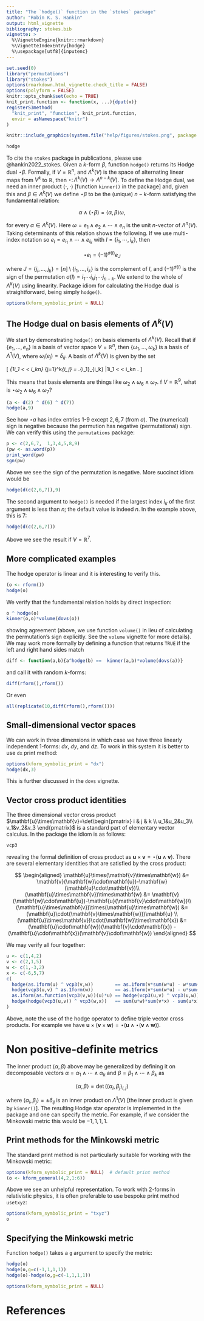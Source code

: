 ```yaml
---
title: "The `hodge()` function in the `stokes` package"
author: "Robin K. S. Hankin"
output: html_vignette
bibliography: stokes.bib
vignette: >
  %\VignetteEngine{knitr::rmarkdown}
  %\VignetteIndexEntry{hodge}
  %\usepackage[utf8]{inputenc}
---
```


```r
set.seed(0)
library("permutations")
library("stokes")
options(rmarkdown.html_vignette.check_title = FALSE)
options(polyform = FALSE)
knitr::opts_chunk$set(echo = TRUE)
knit_print.function <- function(x, ...){dput(x)}
registerS3method(
  "knit_print", "function", knit_print.function,
  envir = asNamespace("knitr")
)
```

```r
knitr::include_graphics(system.file("help/figures/stokes.png", package = "stokes"))
```

```r
hodge
```

To cite the `stokes` package in publications, please use
@hankin2022_stokes.  Given a $k$-form $\beta$, function `hodge()`
returns its Hodge dual $\star\beta$.  Formally, if $V={\mathbb R}^n$,
and $\Lambda^k(V)$ is the space of alternating linear maps from $V^k$
to ${\mathbb R}$, then
$\star\colon\Lambda^k(V)\longrightarrow\Lambda^{n-k}(V)$.  To define
the Hodge dual, we need an inner product
$\left\langle\cdot,\cdot\right\rangle$ [function `kinner()` in the
package] and, given this and $\beta\in\Lambda^k(V)$ we define
$\star\beta$ to be the (unique) $n-k$-form satisfying the fundamental
relation:

$$
\alpha\wedge\left(\star\beta\right)=\left\langle\alpha,\beta\right\rangle\omega,$$

for every $\alpha\in\Lambda^k(V)$.  Here $\omega=e_1\wedge
e_2\wedge\cdots\wedge e_n$ is the unit $n$-vector of $\Lambda^n(V)$.
Taking determinants of this relation shows the following.  If we use
multi-index notation so $e_I=e_{i_1}\wedge\cdots\wedge e_{i_k}$ with
$I=\left\lbrace i_1,\cdots,i_k\right\rbrace$, then

$$\star e_I=(-1)^{\sigma(I)}e_J$$

where $J=\left\lbrace
j_i,\ldots,j_k\right\rbrace=[n]\setminus\left\lbrace
i_1,\ldots,i_k\right\rbrace$ is the complement of $I$, and
$(-1)^{\sigma(I)}$ is the sign of the permutation $\sigma(I)=i_1\cdots
i_kj_1\cdots j_{n-k}$.  We extend to the whole of $\Lambda^k(V)$ using
linearity.  Package idiom for calculating the Hodge dual is
straightforward, being simply `hodge()`.

```r
options(kform_symbolic_print = NULL)
```

## The Hodge dual on basis elements of $\Lambda^k(V)$

We start by demonstrating `hodge()` on basis elements of
$\Lambda^k(V)$.  Recall that if $\left\lbrace
e_1,\ldots,e_n\right\rbrace$ is a basis of vector space
$V=\mathbb{R}^n$, then
$\left\lbrace\omega_1,\ldots,\omega_k\right\rbrace$ is a basis of
$\Lambda^1(V)$, where $\omega_i(e_j)=\delta_{ij}$.  A basis of
$\Lambda^k(V)$ is given by the set

\[
\bigcup_{1\leqslant i_1 < \cdots < i_k\leqslant n}
\bigwedge_{j=1}^k\omega_{i_j}
=
\left\lbrace
\left.\omega_{i_1}\wedge\cdots\wedge\omega_{i_k}
\right|1\leqslant i_1 < \cdots < i_k\leqslant n
\right\rbrace.
\]

This means that basis elements are things like
$\omega_2\wedge\omega_6\wedge\omega_7$.  f $V=\mathbb{R}^9$, what is
$\star\omega_2\wedge\omega_6\wedge\omega_7$?


```r
(a <- d(2) ^ d(6) ^ d(7))
hodge(a,9)
```

See how $\star a$ has index entries 1-9 except $2,6,7$ (from $a$).
The (numerical) sign is negative because the permution has negative
(permutational) sign.  We can verify this using the `permutations`
package:

```r
p <- c(2,6,7,  1,3,4,5,8,9)
(pw <- as.word(p))
print_word(pw)
sgn(pw)
```


Above we see the sign of the permutation is negative.  More succinct
idiom would be

```r
hodge(d(c(2,6,7)),9)
```

The second argument to `hodge()` is needed if the largest index $i_k$
of the first argument is less than $n$; the default value is indeed
$n$.  In the example above, this is $7$:

```r
hodge(d(c(2,6,7)))
```

Above we see the result if $V=\mathbb{R}^7$.

## More complicated examples

The hodge operator is linear and it is interesting to verify this.

```r
(o <- rform())
hodge(o)
```

We verify that the fundamental relation holds by direct inspection:

```r
o ^ hodge(o)
kinner(o,o)*volume(dovs(o))
```

showing agreement (above, we use function `volume()` in lieu of
calculating the permutation's sign explicitly.  See the `volume`
vignette for more details).  We may work more formally by defining a
function that returns `TRUE` if the left and right hand sides match

```r
diff <- function(a,b){a^hodge(b) ==  kinner(a,b)*volume(dovs(a))}
```

and call it with random $k$-forms:

```r
diff(rform(),rform())
```

Or even

```r
all(replicate(10,diff(rform(),rform())))
```

## Small-dimensional vector spaces

We can work in three dimensions in which case we have three linearly
independent $1$-forms: $dx$, $dy$, and $dz$.  To work in this system
it is better to use `dx` print method:

```r
options(kform_symbolic_print = "dx")
hodge(dx,3)
```

This is further discussed in the `dovs` vignette.

## Vector cross product identities

The three dimensional vector cross product
$\mathbf{u}\times\mathbf{v}=\det\begin{pmatrix} i & j & k \\
u_1&u_2&u_3\\ v_1&v_2&v_3 \end{pmatrix}$ is a standard part of
elementary vector calculus.  In the package the idiom is as follows:

```r
vcp3
```

revealing the formal definition of cross product as
$\mathbf{u}\times\mathbf{v}=\star{\left(\mathbf{u}\wedge\mathbf{v}\right)}$.
There are several elementary identities that are satisfied by the
cross product:

$$
\begin{aligned}
\mathbf{u}\times(\mathbf{v}\times\mathbf{w}) &= \mathbf{v}(\mathbf{w}\cdot\mathbf{u})-\mathbf{w}(\mathbf{u}\cdot\mathbf{v})\\
(\mathbf{u}\times\mathbf{v})\times\mathbf{w} &= \mathbf{v}(\mathbf{w}\cdot\mathbf{u})-\mathbf{u}(\mathbf{v}\cdot\mathbf{w})\\
(\mathbf{u}\times\mathbf{v})\times(\mathbf{u}\times\mathbf{w}) &= (\mathbf{u}\cdot(\mathbf{v}\times\mathbf{w}))\mathbf{u}  \\
(\mathbf{u}\times\mathbf{v})\cdot(\mathbf{w}\times\mathbf{x})  &= (\mathbf{u}\cdot\mathbf{w})(\mathbf{v}\cdot\mathbf{x}) -
                                                                  (\mathbf{u}\cdot\mathbf{x})(\mathbf{v}\cdot\mathbf{w})
\end{aligned}
$$

We may verify all four together:

```r
u <- c(1,4,2)
v <- c(2,1,5)
w <- c(1,-3,2)
x <- c(-6,5,7)
c(
  hodge(as.1form(u) ^ vcp3(v,w))        == as.1form(v*sum(w*u) - w*sum(u*v)),
  hodge(vcp3(u,v) ^ as.1form(w))        == as.1form(v*sum(w*u) - u*sum(v*w)),
  as.1form(as.function(vcp3(v,w))(u)*u) == hodge(vcp3(u,v) ^ vcp3(u,w))     ,
  hodge(hodge(vcp3(u,v)) ^ vcp3(w,x))   == sum(u*w)*sum(v*x) - sum(u*x)*sum(v*w)
)		  
```

Above, note the use of the hodge operator to define triple vector
cross products.  For example we have
$\mathbf{u}\times\left(\mathbf{v}\times\mathbf{w}\right)=
\star\left(\mathbf{u}\wedge\star\left(\mathbf{v}\wedge\mathbf{w}\right)\right)$.

# Non positive-definite metrics

The inner product $\left\langle\alpha,\beta\right\rangle$ above may be
generalized by defining it on decomposable vectors
$\alpha=\alpha_1\wedge\cdots\wedge\alpha_k$ and
$\beta=\beta_1\wedge\cdots\wedge\beta_k$ as

$$\left\langle\alpha,\beta\right\rangle=
\det\left(\left\langle\alpha_i,\beta_j\right\rangle_{i,j}\right)$$

where $\left\langle\alpha_i,\beta_j\right\rangle=\pm\delta_{ij}$ is an
inner product on $\Lambda^1(V)$ [the inner product is given by
`kinner()`].  The resulting Hodge star operator is implemented in the
package and one can specify the metric.  For example, if we consider
the Minkowski metric this would be $-1,1,1,1$.

## Print methods for the Minkowski metric

The standard print method is not particularly suitable for working
with the Minkowski metric:

```r
options(kform_symbolic_print = NULL)  # default print method
(o <- kform_general(4,2,1:6))
```

Above we see an unhelpful representation.  To work with $2$-forms in
relativistic physics, it is often preferable to use bespoke print
method `usetxyz`:

```r
options(kform_symbolic_print = "txyz")
o
```

## Specifying the Minkowski metric

Function `hodge()` takes a `g` argument to specify the metric:

```r
hodge(o)
hodge(o,g=c(-1,1,1,1))
hodge(o)-hodge(o,g=c(-1,1,1,1))
```


```r
options(kform_symbolic_print = NULL)
```

# References

